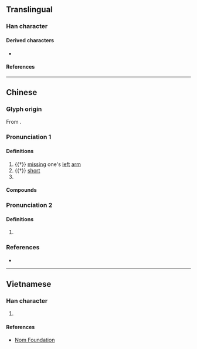 {{also|孑|子}}
{{character info/new}}
==Translingual==

===Han character===
{{Han char|rn=39|rad=子|as=00|sn=3|var=3|four=17400|canj=NNO|ids=⿻了乀}}

====Derived characters====
* {{l|mul|[[𢩴]], [[𬫬]]}}

====References====
{{Han ref|kx=0277.081|hdz=21008.020|uh=5B53}}

----

==Chinese==
{{zh-forms|alt=孒,𠀔}}

===Glyph origin===
{{Han etym}}
From {{zh-l|*子}}.

===Pronunciation 1===
{{zh-pron
|m=jué
|c=kyut3
|mc=1+2
|oc=n,1+2
|cat=a
}}

====Definitions====
{{zh-hanzi}}

# {{†}} [[missing]] one's [[left]] [[arm]]
# {{†}} [[short]]
# {{zh-used in|孑孓}}

====Compounds====
{{zh-der|孑孓}}

===Pronunciation 2===
{{zh-pron
|m=gǒng
|c=gung2
|mc=3
|oc=n,3
|cat=
}}

====Definitions====
{{zh-hanzi}}

# {{zh-only|孑孓}}

===References===
* {{R:twedu|A00984}}

----

==Vietnamese==

===Han character===
{{vi-hantu|[[quyết]]|rs=子00}}

# {{rfdef|vi|sort=子00}}

====References====
* [http://nomfoundation.org/common/nom_details.php?codepoint=5b53 Nom Foundation]